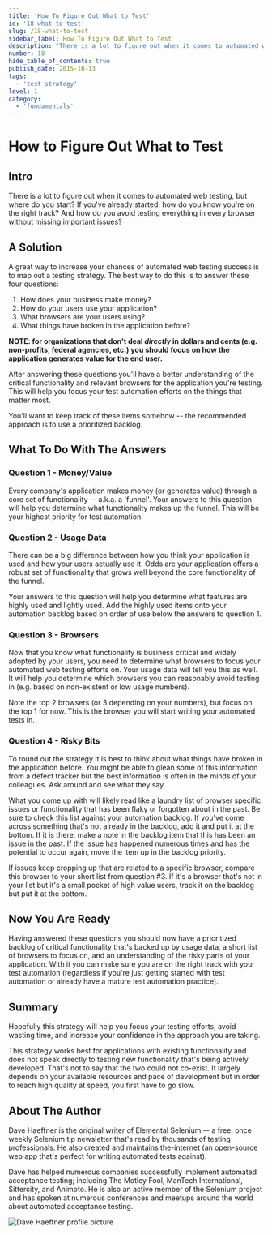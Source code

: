 ```yaml
---
title: 'How To Figure Out What to Test'
id: '18-what-to-test'
slug: /18-what-to-test
sidebar_label: How To Figure Out What to Test
description: "There is a lot to figure out when it comes to automated web testing, but where do you start? If you've already started, how do you know you're on the right track? And how do you avoid testing everything in every browser without missing important issues?"
number: 18
hide_table_of_contents: true
publish_date: 2015-10-13
tags:
  - 'test strategy'
level: 1
category:
  - 'fundamentals'
---
```


# How to Figure Out What to Test

## Intro

There is a lot to figure out when it comes to automated web testing, but where do you start? If you've already
started, how do you know you're on the right track? And how do you avoid testing everything in every browser
without missing important issues?

## A Solution

A great way to increase your chances of automated web testing success is to map out a testing strategy. The best
way to do this is to answer these four questions:

1. How does your business make money?
2. How do your users use your application?
3. What browsers are your users using?
4. What things have broken in the application before?

__NOTE: for organizations that don't deal *directly* in dollars and cents (e.g. non-profits, federal agencies,
etc.) you should focus on how the application generates value for the end user.__

After answering these questions you'll have a better understanding of the critical functionality and relevant
browsers for the application you're testing. This will help you focus your test automation efforts on the things
that matter most.

You'll want to keep track of these items somehow -- the recommended approach is to use a prioritized backlog.

## What To Do With The Answers

### Question 1 - Money/Value

Every company's application makes money (or generates value) through a core set of functionality -- a.k.a. a
'funnel'. Your answers to this question will help you determine what functionality makes up the funnel. This will
be your highest priority for test automation.

### Question 2 - Usage Data

There can be a big difference between how you think your application is used  and how your users actually use it.
Odds are your application offers a robust set of functionality that grows well beyond the core functionality of
the funnel.

Your answers to this question will help you determine what features are highly used and lightly used. Add the
highly used items onto your automation backlog based on order of use below the answers to question 1.

### Question 3 - Browsers

Now that you know what functionality is business critical and widely adopted by your users, you need to determine
what browsers to focus your automated web testing efforts on. Your usage data will tell you this as well. It will
help you determine which browsers you can reasonably avoid testing in (e.g. based on non-existent or low usage numbers).

Note the top 2 browsers (or 3 depending on your numbers), but focus on the top 1 for now. This is the browser you
will start writing your automated tests in.

### Question 4 - Risky Bits

To round out the strategy it is best to think about what things have broken in the application before. You might be
able to glean some of this information from a defect tracker but the best information is often in the minds of your
colleagues. Ask around and see what they say.

What you come up with will likely read like a laundry list of browser specific issues or functionality that has been
flaky or forgotten about in the past. Be sure to check this list against your automation backlog. If you've come
across something that's not already in the backlog, add it and put it at the bottom. If it is there, make a note
in the backlog item that this has been an issue in the past. If the issue has happened numerous times and has the
potential to occur again, move the item up in the backlog priority.

If issues keep cropping up that are related to a specific browser, compare this browser to your short list from
question #3. If it's a browser that's not in your list but it's a small pocket of high value users, track it on
the backlog but put it at the bottom.

## Now You Are Ready

Having answered these questions you should now have a prioritized backlog of critical functionality that's backed
up by usage data, a short list of browsers to focus on, and an understanding of the risky parts of your application.
With it you can make sure you are on the right track with your test automation (regardless if you're just getting
started with test automation or already have a mature test automation practice).

## Summary

Hopefully this strategy will help you focus your testing efforts, avoid wasting time, and increase your confidence
in the approach you are taking.

This strategy works best for applications with existing functionality and does not speak directly to testing new
functionality that's being actively developed. That's not to say that the two could not co-exist. It largely depends
on your available resources and pace of development but in order to reach high quality at speed, you first have
to go slow.

## About The Author

Dave Haeffner is the original writer of Elemental Selenium -- a free, once weekly Selenium tip newsletter that's read
by thousands of testing professionals. He also created and maintains the-internet (an open-source web app that's
perfect for writing automated tests against).

Dave has helped numerous companies successfully implement automated acceptance testing; including The Motley Fool,
ManTech International, Sittercity, and Animoto. He is also an active member of the Selenium project and has spoken
at numerous conferences and meetups around the world about automated acceptance testing.

![Dave Haeffner profile picture](/img/authors/dave-haeffner.jpeg#author-img 'a title')